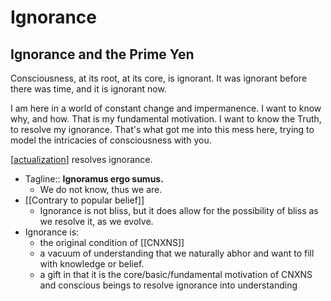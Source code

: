 # Ignorance

## Ignorance and the Prime Yen

Consciousness, at its root, at its core, is ignorant. It was ignorant before there was time, and it is ignorant now.

I am here in a world of constant change and impermanence. I want to know why, and how. That is my fundamental motivation. I want to know the Truth, to resolve my ignorance. That's what got me into this mess here, trying to model the intricacies of consciousness with you.

[[actualization]] resolves ignorance.

- Tagline:: **Ignoramus ergo sumus.**
  - We do not know, thus we are.
- [[Contrary to popular belief]]
  - Ignorance is not bliss, but it does allow for the possibility of bliss as we resolve it, as we evolve.
- Ignorance is:
  - the original condition of [[CNXNS]]
  - a vacuum of understanding that we naturally abhor and want to fill with knowledge or belief.
  - a gift in that it is the core/basic/fundamental motivation of CNXNS and conscious beings to resolve ignorance into understanding

[//begin]: # "Autogenerated link references for markdown compatibility"
[actualization]: actualization "Actualization"
[//end]: # "Autogenerated link references"